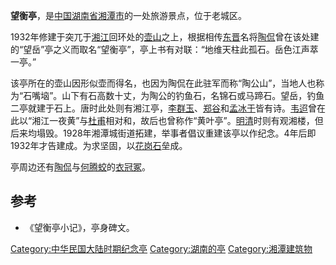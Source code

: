 {{文物保护单位
| 级别 = 省级
| 省区市 = 湖南省
| 名称 = 望衡亭
| 图片 = Wanghengting.jpg
| 所在 = [[湘潭市|湘潭市]][[雨湖区|雨湖区]]窑湾街道办事处
| 分类 = 近现代重要史迹及代表性建筑
| 时代 = 民国
| 编号 = 
| 登录 = 
}}

'''望衡亭'''，是[[中国|中国]][[湖南省|湖南省]][[湘潭市|湘潭市]]的一处旅游景点，位于老城区。

1932年修建于突兀于[[湘江|湘江]]回环处的[[壶山|壶山]]之上，根据相传[[东晋|东晋]]名将[[陶侃|陶侃]]曾在该处建的“望岳”亭之义而取名“望衡亭”，亭上书有对联：“地维天柱此孤石。岳色江声萃一亭。”

该亭所在的壶山因形似壶而得名，也因为陶侃在此驻军而称“陶公山”，当地人也称为“石嘴垴”。山下有石高数十丈，为陶公的钓鱼石，名锦石或马蹄石。望岳，钓鱼二亭就建于石上。唐时此处则有湘江亭，[[李群玉|李群玉]]、[[郑谷|郑谷]]和[[孟冰于|孟冰于]]皆有诗。[[韦迢|韦迢]]曾在此以“湘江一夜黄”与[[杜甫|杜甫]]相对和，故后也曾称作“黄叶亭”。[[明朝|明]][[清朝|清]]时则有观湘楼，但后来均塌毁。1928年湘潭城街道拓建，举事者倡议重建该亭以作纪念。4年后即1932年才告建成。为求坚固，以[[花岗石|花岗石]]垒成。

亭周边还有[[陶侃|陶侃]]与[[何腾蛟|何腾蛟]]的[[衣冠冢|衣冠冢]]。

==参考==
*《望衡亭小记》，亭身碑文。

[[Category:中华民国大陆时期纪念亭|Category:中华民国大陆时期纪念亭]]
[[Category:湖南的亭|Category:湖南的亭]]
[[Category:湘潭建筑物|Category:湘潭建筑物]]